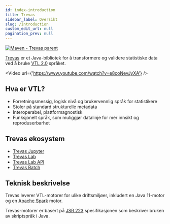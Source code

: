 ```yaml
---
id: index-introduction
title: Trevas
sidebar_label: Oversikt
slug: /introduction
custom_edit_url: null
pagination_prev: null
---
```



[![Maven - Trevas parent](https://maven-badges.herokuapp.com/maven-central/fr.insee.trevas/trevas-parent/badge.svg)](https://maven-badges.herokuapp.com/maven-central/fr.insee.trevas/trevas-parent)

[Trevas](https://github.com/InseeFr/Trevas) er et Java-bibliotek for å transformere og validere statistiske data ved å bruke [VTL 2.0](https://sdmx.org/?page_id=5096) språket.

<Video url={'https://www.youtube.com/watch?v=e8coNevJyXA'} />

## Hva er VTL?

- Forretningsmessig, logisk nivå og brukervennlig språk for statistikere
- Stoler på standard strukturelle metadata
- Interoperabel, plattformagnostisk
- Funksjonelt språk, som muliggjør datalinje for mer innsikt og reproduserbarhet

## Trevas økosystem

<div style={{ textAlign: 'center' }}>
	<ThemedImage
		alt="Docusaurus themed image"
		sources={{
			light: useBaseUrl('/img/trevas-ecosystem-light.svg'),
			dark: useBaseUrl('/img/trevas-ecosystem-dark.svg'),
		}}
	/>
</div>

- [Trevas Jupyter](https://github.com/InseeFrLab/Trevas-Jupyter)
- [Trevas Lab](https://github.com/InseeFrLab/Trevas-Lab-UI)
- [Trevas Lab API](https://github.com/InseeFrLab/Trevas-Lab)
- [Trevas Batch](https://github.com/Making-Sense-Info/Trevas-Batch)

## Teknisk beskrivelse

Trevas leverer VTL-motorer for ulike driftsmiljøer, inkludert en Java 11-motor og en [Apache Spark](https://spark.apache.org/) motor.

Trevas-motorer er basert på [JSR 223](https://jcp.org/en/jsr/detail?id=223) spesifikasjonen som beskriver bruken av skriptspråk i Java.
